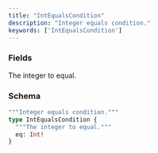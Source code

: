 ```yaml
---
title: "IntEqualsCondition"
description: "Integer equals condition."
keywords: ['IntEqualsCondition']
---
```


### Fields

<ResponseField name="eq" type="Int!" required>
  The integer to equal.
</ResponseField>

### Schema


```graphql 
"""Integer equals condition."""
type IntEqualsCondition {
  """The integer to equal."""
  eq: Int!
}
```
